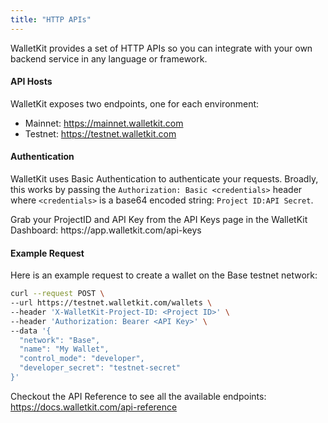 ```yaml
---
title: "HTTP APIs"
---
```


WalletKit provides a set of HTTP APIs so you can integrate with your own backend service in any language or framework.


#### API Hosts
WalletKit exposes two endpoints, one for each environment:

- Mainnet: https://mainnet.walletkit.com
- Testnet: https://testnet.walletkit.com

#### Authentication
WalletKit uses Basic Authentication to authenticate your requests. Broadly, this works by passing the
`Authorization: Basic <credentials>` header where `<credentials>` is a base64 encoded string: `Project ID:API Secret`.

<Tip>
  Grab your ProjectID and API Key from the API Keys page in the WalletKit Dashboard:
  https://app.walletkit.com/api-keys
</Tip>

#### Example Request
Here is an example request to create a wallet on the Base testnet network:

```bash
curl --request POST \
--url https://testnet.walletkit.com/wallets \
--header 'X-WalletKit-Project-ID: <Project ID>' \
--header 'Authorization: Bearer <API Key>' \
--data '{
  "network": "Base",
  "name": "My Wallet",
  "control_mode": "developer",
  "developer_secret": "testnet-secret"
}'
```

Checkout the API Reference to see all the available endpoints: https://docs.walletkit.com/api-reference
